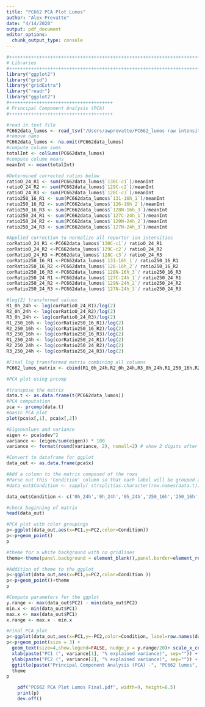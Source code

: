 ```yaml
---
title: "PC662 PCA Plot Lumos"
author: "Alex Prevatte"
date: "4/14/2020"
output: pdf_document
editor_options: 
  chunk_output_type: console
---
```


```r
#++++++++++++++++++++++++++++++++++++++++++++++++++++++++++++++++++++++++++
# Libraries
#++++++++++++++++++++++++++++++++++++++++++++++++++++++++++++++++++++++++++
library("ggplot2")
library("grid")
library("gridExtra")
library("readr")
library("ggplot2")
#++++++++++++++++++++++++++++++++++++++
# Principal Component Analysis (PCA)
#++++++++++++++++++++++++++++++++++++++

#read in text file
PC662data_lumos <- read_tsv("/Users/awprevatte/PC662_lumos raw intensities.txt")
#remove nans
PC662data_lumos <- na.omit(PC662data_lumos)
#compute column sums
totalInt <- colSums(PC662data_lumos)
#compute colume means
meanInt <- mean(totalInt)

#Determined corrected ratios below
ratioO_24_R1 <- sum(PC662data_lumos$`130C-c1`)/meanInt
ratioO_24_R2 <- sum(PC662data_lumos$`129C-c2`)/meanInt
ratioO_24_R3 <- sum(PC662data_lumos$`128C-c3`)/meanInt
ratio250_16_R1 <- sum(PC662data_lumos$`131-16h_1`)/meanInt
ratio250_16_R2 <- sum(PC662data_lumos$`126-16h_2`)/meanInt
ratio250_16_R3 <- sum(PC662data_lumos$`128N-16h_3`)/meanInt
ratio250_24_R1 <- sum(PC662data_lumos$`127C-24h_1`)/meanInt
ratio250_24_R2 <- sum(PC662data_lumos$`129N-24h_2`)/meanInt
ratio250_24_R3 <- sum(PC662data_lumos$`127N-24h_3`)/meanInt

#Applied correction to normalize all reporter ion intensities
corRatioO_24_R1 <-PC662data_lumos$`130C-c1`/ ratioO_24_R1
corRatioO_24_R2 <-PC662data_lumos$`129C-c2`/ ratioO_24_R2
corRatioO_24_R3 <-PC662data_lumos$`128C-c3`/ ratioO_24_R3
corRatio250_16_R1 <-PC662data_lumos$`131-16h_1`/ ratio250_16_R1
corRatio250_16_R2 <-PC662data_lumos$`126-16h_2`/ ratio250_16_R2
corRatio250_16_R3 <-PC662data_lumos$`128N-16h_3`/ ratio250_16_R3
corRatio250_24_R1 <-PC662data_lumos$`127C-24h_1`/ ratio250_24_R1
corRatio250_24_R2 <-PC662data_lumos$`129N-24h_2`/ ratio250_24_R2
corRatio250_24_R3 <-PC662data_lumos$`127N-24h_3`/ ratio250_24_R3

#log(2) transformed values
R1_0h_24h <- log(corRatioO_24_R1)/log(2)
R2_0h_24h <- log(corRatioO_24_R2)/log(2)
R3_0h_24h <- log(corRatioO_24_R3)/log(2)
R1_250_16h <- log(corRatio250_16_R1)/log(2)
R2_250_16h <- log(corRatio250_16_R2)/log(2)
R3_250_16h <- log(corRatio250_16_R3)/log(2)
R1_250_24h <- log(corRatio250_24_R1)/log(2)
R2_250_24h <- log(corRatio250_24_R2)/log(2)
R3_250_24h <- log(corRatio250_24_R3)/log(2)

#Final log transformed matrix combining all columns
PC662_lumos_matrix <- cbind(R1_0h_24h,R2_0h_24h,R3_0h_24h,R1_250_16h,R2_250_16h,R3_250_16h,R1_250_24h,R2_250_24h,R3_250_24h)

#PCA plot using prcomp

#transpose the matrix
data.t <- as.data.frame(t(PC662data_lumos))
#PCA computation
pca <- prcomp(data.t)
#basic PCA plot
plot(pca$x[,1], pca$x[,2])

#Eigenvalues and variance 
eigen <- pca$sdev^2
variance <- (eigen/sum(eigen)) * 100
variance <- format(round(variance, 2), nsmall=2) # show 2 digits after decimal

#Convert to dataframe for ggplot
data_out <- as.data.frame(pca$x)

#Add a column to the matrix composed of the rows
#Parse out this 'Condition' column so that each label will be grouped accordingly 
#data_out$Condition <- sapply( strsplit(as.character(row.names(data.t)), "_"), "[[", 2 )

data_out$Condition <- c('0h_24h','0h_24h','0h_24h','250_16h','250_16h','250_16h','250_24h','250_24h','250_24h')

#check beginning of matrix
head(data_out)

#PCA plot with color groupings
p<-ggplot(data_out,aes(x=PC1,y=PC2,color=Condition))
p<-p+geom_point()
p

#theme for a white background with no gridlines
theme<-theme(panel.background = element_blank(),panel.border=element_rect(fill=NA),panel.grid.major = element_blank(),panel.grid.minor = element_blank(),strip.background=element_blank(),axis.text.x=element_text(colour="black"),axis.text.y=element_text(colour="black"),axis.ticks=element_line(colour="black"),plot.margin=unit(c(1,1,1,1),"line"),legend.key = element_rect(fill = "white", color = NA))

#Addition of theme to the ggplot
p<-ggplot(data_out,aes(x=PC1,y=PC2,color=Condition ))
p<-p+geom_point()+theme
p

#Compute parameters for the ggplot
y.range <- max(data_out$PC2) - min(data_out$PC2)
min.x <- min(data_out$PC1)
max.x <- max(data_out$PC1)
x.range <- max.x - min.x

#Final PCA plot 
p<-ggplot(data_out,aes(x=PC1,y=-PC2,color=Condition, label=row.names(data.t)))
p<-p+geom_point(size = 3) + 
  geom_text(size=4,show.legend=FALSE, nudge_y = y.range/20)+ scale_x_continuous(limits=c(min.x - x.range/10, max.x + x.range/10)) +
  xlab(paste("PC1 (", variance[1], "% explained variance)", sep="")) +
  ylab(paste("PC2 (", variance[2], "% explained variance)", sep="")) +
  ggtitle(paste("Principal Component Analysis (PCA) -", "PC662 lumos", "protein")) + 
  theme
p

    pdf("PC662 PCA Plot Lumos Final.pdf", width=9, height=6.5)
    print(p)
    dev.off()
```

